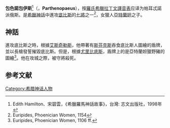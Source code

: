 '''包色諾包伊斯'''<ref>Edith Hamilton、宋碧雲，《希臘羅馬神話故事》，台灣: 志文出版社，1998年</ref>（{{lang-grc|'''Παρθενοπαῖος'''}}，'''Parthenopaeus'''），按[[羅氏希臘拉丁文譯音表|羅氏希臘拉丁文譯音表]]应译为帕耳忒諾派俄斯。是[[希臘神話|希臘神話]]中進攻[[底比斯_(希臘)|底比斯]]的[[七将攻忒拜|七將]]之一<ref>Euripides, Phoenician Women, 1154</ref>，女獵人[[亞特蘭妲|亞特蘭妲]]之子。

== 神話 ==
進攻底比斯之時，根據[[艾斯奇勒斯|艾斯奇勒斯]]，他帶著有[[斯芬克斯|斯芬克斯]]吞食底比斯人圖繪的盾牌，並以長槍發誓摧毀底比斯。但是，根據[[尤里比底斯|尤里比底斯]]，盾牌上的是亞特蘭妲獵野豬的圖繪<ref>Euripides, Phoenician Women, 1106 ff.</ref>。他在攻城之際，被守將殺死。

== 参考文献 ==
{{Reflist}}

{{DEFAULTSORT:Parthenopeus}}
[[Category:希腊神话人物|Category:希腊神话人物]]
